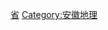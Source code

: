 {{Catnav|頁面分類|各種主題的頁面分類|依中国各省来作的分类|中国各省城市}}
{{Commonscat|Cities in Anhui}}

[[Category:中国各省城市|省]]
[[Category:安徽地理|Category:安徽地理]]